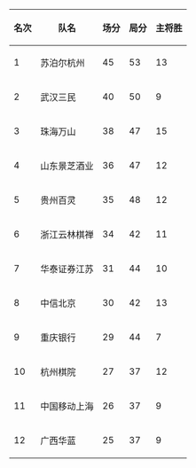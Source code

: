 {|class="wikitable"
! 名次 !! 队名 !! 场分 !! 局分 !! 主将胜
|-
| 1 || 苏泊尔杭州 ||	45 || 53 || 13
|-
| 2 || 武汉三民 || 40 ||	50 || 9
|-
| 3 || 珠海万山 || 38 ||	47 || 15
|-
| 4 || 山东景芝酒业 || 36 ||	47 || 12
|-
| 5 || 贵州百灵 || 35 ||	48 || 12
|-
| 6 || 浙江云林棋禅 || 34 || 42 || 11
|-
| 7 || 华泰证券江苏 || 31 ||	44 || 10
|-
| 8 || 中信北京 || 30 ||	42 || 13
|-
| 9 || 重庆银行 || 29 ||	44 || 7
|-
| 10 || 杭州棋院 || 27 || 37 || 12
|-
| 11 || 中国移动上海 || 26 || 37 || 9
|-
| 12 || 广西华蓝 || 25 || 37 || 9
|}